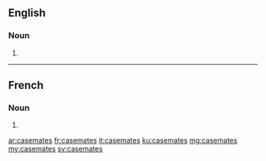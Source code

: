 ==English==

===Noun===
{{head|en}}

# {{plural of|casemate}}

----

==French==

===Noun===
{{head|fr|g=f-p}}

# {{plural of|casemate|lang=fr}}

[[ar:casemates]]
[[fr:casemates]]
[[it:casemates]]
[[ku:casemates]]
[[mg:casemates]]
[[my:casemates]]
[[sv:casemates]]